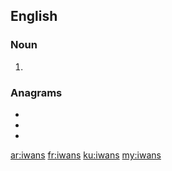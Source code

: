 ==English==

===Noun===
{{head|en|noun plural form}}

# {{plural of|iwan|lang=en}}

===Anagrams===
* {{l|en|saw in}}
* {{l|en|swain}}
* {{l|en|wains}}

[[ar:iwans]]
[[fr:iwans]]
[[ku:iwans]]
[[my:iwans]]